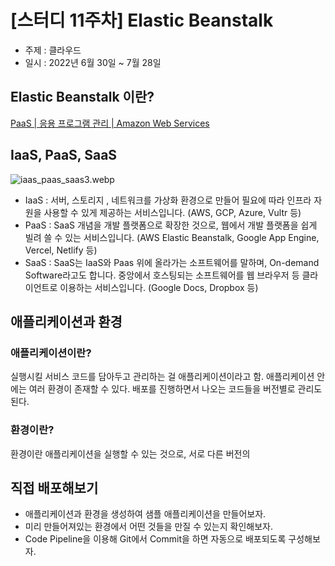 # [스터디 11주차] Elastic Beanstalk

- 주제 : 클라우드
- 일시 : 2022년 6월 30일 ~ 7월 28일

## Elastic Beanstalk 이란?

[PaaS | 응용 프로그램 관리 | Amazon Web Services](https://aws.amazon.com/ko/elasticbeanstalk/)

## IaaS, PaaS, SaaS

![iaas_paas_saas3.webp](./iaas_paas_saas3.webp)

- IaaS : 서버, 스토리지 , 네트워크를 가상화 환경으로 만들어 필요에 따라 인프라 자원을 사용할 수 있게 제공하는 서비스입니다. (AWS, GCP, Azure, Vultr 등)
- PaaS : SaaS 개념을 개발 플랫폼으로 확장한 것으로, 웹에서 개발 플랫폼을 쉽게 빌려 쓸 수 있는 서비스입니다. (AWS Elastic Beanstalk, Google App Engine, Vercel, Netlify 등)
- SaaS : SaaS는 IaaS와 Paas 위에 올라가는 소프트웨어를 말하며, On-demand Software라고도 합니다. 중앙에서 호스팅되는 소프트웨어를 웹 브라우저 등 클라이언트로 이용하는 서비스입니다. (Google Docs, Dropbox 등)

## 애플리케이션과 환경

### 애플리케이션이란?

실행시킬 서비스 코드를 담아두고 관리하는 걸 애플리케이션이라고 함. 애플리케이션 안에는 여러 환경이 존재할 수 있다. 배포를 진행하면서 나오는 코드들을 버전별로 관리도 된다.

### 환경이란?

환경이란 애플리케이션을 실행할 수 있는 것으로, 서로 다른 버전의

## 직접 배포해보기

- 애플리케이션과 환경을 생성하여 샘플 애플리케이션을 만들어보자.
- 미리 만들어져있는 환경에서 어떤 것들을 만질 수 있는지 확인해보자.
- Code Pipeline을 이용해 Git에서 Commit을 하면 자동으로 배포되도록 구성해보자.
